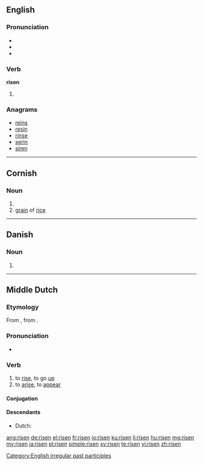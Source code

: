 ==English==

===Pronunciation===
* {{IPA|/ˈɻɪzən/}}
* {{audio|en-us-risen.ogg|Audio (US)}}
* {{rhymes|ɪzən}}

===Verb===
'''risen'''

# {{past participle of|rise|lang=en}}

===Anagrams===
* [[reins#English|reins]]
* [[resin#English|resin]]
* [[rinse#English|rinse]]
* [[serin#English|serin]]
* [[siren#English|siren]]

[[Category:English irregular past participles]]

----

==Cornish==

===Noun===
{{kw-noun|f}}

# {{singulative of|ris|lang=kw}}
# [[grain]] of [[rice]]

----

==Danish==

===Noun===
{{head|da|noun form|g=c}}

# {{singular definite of|ris|lang=da}}

----

==Middle Dutch==

===Etymology===
From {{etyl|odt|dum}} {{term/t|odt|*rīsan}}, from {{etyl|gem-pro|dum}} {{term/t|gem-pro|*rīsaną}}.

===Pronunciation===
* {{IPA|lang=dum|/ˈriːzən/}}

===Verb===
{{dum-verb}}

# to [[rise]], to go [[up]]
# to [[arise]], to [[appear]]

====Conjugation====
{{rfinfl|dum|verb}}

====Descendants====
* Dutch: {{l|nl|rijzen}}

[[ang:risen]]
[[de:risen]]
[[el:risen]]
[[fr:risen]]
[[io:risen]]
[[ku:risen]]
[[li:risen]]
[[hu:risen]]
[[mg:risen]]
[[my:risen]]
[[ja:risen]]
[[pl:risen]]
[[simple:risen]]
[[sv:risen]]
[[te:risen]]
[[vi:risen]]
[[zh:risen]]